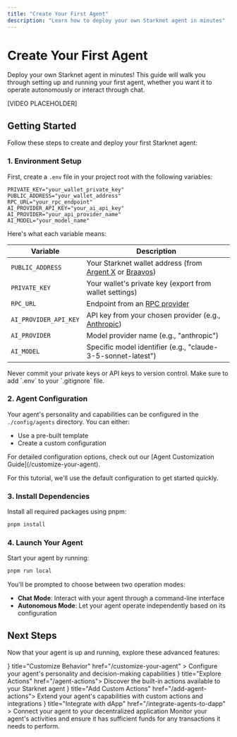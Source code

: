 ```yaml
---
title: "Create Your First Agent"
description: "Learn how to deploy your own Starknet agent in minutes"
---
```



# Create Your First Agent

Deploy your own Starknet agent in minutes! This guide will walk you through setting up and running your first agent, whether you want it to operate autonomously or interact through chat.

[VIDEO PLACEHOLDER]

## Getting Started

Follow these steps to create and deploy your first Starknet agent:

<Steps>

### 1. Environment Setup

First, create a `.env` file in your project root with the following variables:

```env
PRIVATE_KEY="your_wallet_private_key"
PUBLIC_ADDRESS="your_wallet_address"
RPC_URL="your_rpc_endpoint"
AI_PROVIDER_API_KEY="your_ai_api_key"
AI_PROVIDER="your_api_provider_name"
AI_MODEL="your_model_name"
```

Here's what each variable means:

| Variable              | Description                                                                                                |
| --------------------- | ---------------------------------------------------------------------------------------------------------- |
| `PUBLIC_ADDRESS`      | Your Starknet wallet address (from [Argent X](https://www.argent.xyz/) or [Braavos](https://braavos.app/)) |
| `PRIVATE_KEY`         | Your wallet's private key (export from wallet settings)                                                    |
| `RPC_URL`             | Endpoint from an [RPC provider](https://docs.starknet.io/tools/fullnodes-rpc-providers/#rpc_providers)     |
| `AI_PROVIDER_API_KEY` | API key from your chosen provider (e.g., [Anthropic](https://docs.anthropic.com/en/api/getting-started))   |
| `AI_PROVIDER`         | Model provider name (e.g., "anthropic")                                                                    |
| `AI_MODEL`            | Specific model identifier (e.g., "claude-3-5-sonnet-latest")                                               |

<Callout type="warning">
  Never commit your private keys or API keys to version control. Make sure to
  add `.env` to your `.gitignore` file.
</Callout>

### 2. Agent Configuration

Your agent's personality and capabilities can be configured in the `./config/agents` directory. You can either:

- Use a pre-built template
- Create a custom configuration

<Callout type="info">
  For detailed configuration options, check out our [Agent Customization
  Guide](/customize-your-agent).
</Callout>

For this tutorial, we'll use the default configuration to get started quickly.

### 3. Install Dependencies

Install all required packages using pnpm:

```bash
pnpm install
```

### 4. Launch Your Agent

Start your agent by running:

```bash
pnpm run local
```

You'll be prompted to choose between two operation modes:

- **Chat Mode**: Interact with your agent through a command-line interface
- **Autonomous Mode**: Let your agent operate independently based on its configuration

</Steps>

## Next Steps

Now that your agent is up and running, explore these advanced features:

<Cards>
  <Card
    icon={<MessageSquare />}
    title="Customize Behavior"
    href="/customize-your-agent"
  >
    Configure your agent's personality and decision-making capabilities
  </Card>
  <Card icon={<Zap />} title="Explore Actions" href="/agent-actions">
    Discover the built-in actions available to your Starknet agent
  </Card>
  <Card icon={<Bot />} title="Add Custom Actions" href="/add-agent-actions">
    Extend your agent's capabilities with custom actions and integrations
  </Card>
  <Card
    icon={<Settings />}
    title="Integrate with dApp"
    href="/integrate-agents-to-dapp"
  >
    Connect your agent to your decentralized application
  </Card>
</Cards>

<Callout type="info">
  Monitor your agent's activities and ensure it has sufficient funds for any
  transactions it needs to perform.
</Callout>

